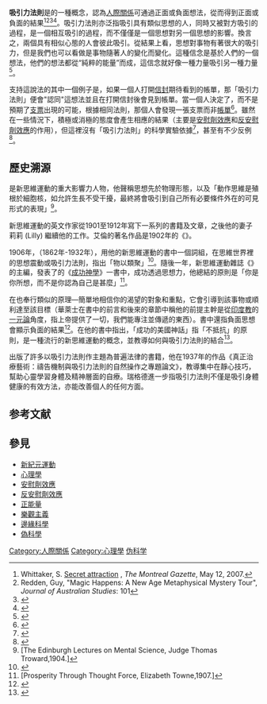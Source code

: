 '''吸引力法則'''是{{tsl|en|New Thought|新思維運動}}的一種概念，認為[[人際關係|人際關係]]可通過正面或負面想法，從而得到正面或負面的結果<ref name=gazette>Whittaker, S. [http://www.canada.com/montrealgazette/story.html?id=78fc94dd-c0b2-4ade-891d-98770bfae388&k=70777 Secret attraction] {{Wayback|url=http://www.canada.com/montrealgazette/story.html?id=78fc94dd-c0b2-4ade-891d-98770bfae388&k=70777 |date=20160304090328 }}, ''The Montreal Gazette'', May 12, 2007.</ref><ref>Redden, Guy, "Magic Happens: A New Age Metaphysical Mystery Tour", ''Journal of Australian Studies'': 101</ref><ref name=oprah1>{{cite web |url=http://www.oprah.com/spirit/The-Law-of-Attraction-Real-Life-Stories_1 |title=The Law of Attraction: Real-Life Stories - Oprah.com |work=oprah.com |accessdate=November 8, 2010 |archive-date=2019-12-15 |archive-url=https://web.archive.org/web/20191215125422/http://www.oprah.com/spirit/the-law-of-attraction-real-life-stories_1 |dead-url=no }}</ref><ref name=oprah2>{{cite web |url=http://www.oprah.com/spirit/Go-Beyond-The-Secret_1 |title=Go Beyond 'The Secret' - Oprah.com |work=oprah.com |accessdate=November 8, 2010 |archive-date=2020-10-31 |archive-url=https://web.archive.org/web/20201031195422/http://www.oprah.com/spirit/go-beyond-the-secret_1 |dead-url=no }}</ref>。吸引力法則亦泛指吸引具有類似思想的人，同時又被對方吸引的過程，是一個相互吸引的過程，而不僅僅是一個思想對另一個思想的影響。換言之，兩個具有相似心態的人會彼此吸引。從結果上看，思想對事物有著很大的吸引力，但是我們也可以看做是事物隨著人的變化而變化。這種信念是基於人們的一個想法，他們的想法都從“純粹的能量”而成，這信念就好像一種力量吸引另一種力量<ref name=HumanEnrich>{{cite web | first = Dr. Vinita | last = Mathur | url = http://humanenrich.com/blog/power-mankind-visualization/ | title = Power of Mankind – Visualization | work = humanenrich.com | accessdate = November 24, 2013 | archive-url = https://web.archive.org/web/20141006150121/http://humanenrich.com/blog/power-mankind-visualization/ | archive-date = 2014-10-06 | dead-url = yes }}</ref>。

支持這說法的其中一個例子是，如果一個人打開[[信封|信封]]期待看到的帳單，那「吸引力法則」便會"認同"這想法並且在打開信封後會見到帳單。當一個人決定了，而不是預期了[[支票|支票]]出現的可能，根據相同法則，那個人會發現一張支票而非[[帳單|帳單]]<ref>{{Cite web |url=http://www.csicop.org/specialarticles/show/secrets_and_lies/ |title=存档副本 |access-date=2014-08-06 |archive-url=https://web.archive.org/web/20150215171351/http://www.csicop.org/specialarticles/show/secrets_and_lies |archive-date=2015-02-15 |dead-url=yes }}</ref>。雖然在一些情況下，積極或消極的態度會產生相應的結果（主要是[[安慰劑效應|安慰劑效應]]和[[反安慰劑效應|反安慰劑效應]]的作用），但這裡沒有「吸引力法則」的科學實驗依據<ref name="skepdic">{{cite web | last = Carroll | first = Robert Todd | authorlink = Robert Todd Carroll | title = law of attraction | work = [[The_Skeptic's_Dictionary|The Skeptic's Dictionary]] | date = 19 December 2013 | url = http://www.skepdic.com/lawofattraction.html | accessdate = 17 April 2014 | archive-date = 2013-02-02 | archive-url = https://www.webcitation.org/6E8ZE0EWT?url=http://www.skepdic.com/lawofattraction.html | dead-url = no }}</ref>，甚至有不少反例<ref>{{Cite web |url=http://www.books.com.tw/products/0010547127 |title=解密：吸引力法則的真相 |accessdate=2017-03-02 |archive-date=2019-05-16 |archive-url=https://web.archive.org/web/20190516041346/https://www.books.com.tw/products/0010547127 |dead-url=no }}</ref>。

== 歷史溯源 ==
{{link-en|湯瑪斯·特洛沃德|Thomas Troward}}是新思維運動的重大影響力人物，他聲稱思想先於物理形態，以及「動作思維是殖根於細胞核，如允許生長不受干擾，最終將會吸引到自己所有必要條件外在的可見形式的表現」<ref>[The Edinburgh Lectures on Mental Science, Judge Thomas Troward,1904.]</ref>。

新思維運動的英文作家{{link-en|詹姆斯·艾倫|James Allen}}從1901至1912年寫下一系列的書籍及文章，之後他的妻子莉莉 (Lilly) 繼續他的工作。艾倫的著名作品是1902年的《{{tsl|en|As a Man Thinketh|如人類怎樣思量}}》。

1906年，{{link-en|威廉·沃克·艾金森|William Walker Atkinson}}（1862年-1932年），用他的新思維運動的書中一個詞組，在思維世界裡的思想震動或吸引力法則，指出「物以類聚」<ref>{{Cite web |url=http://gitacademy.tripod.com/GodsInTraining/ThoughtVibration.htm |title=Out of Copyright version |access-date=2014-08-07 |archive-url=https://web.archive.org/web/20190930045418/http://gitacademy.tripod.com/GodsInTraining/ThoughtVibration.htm |archive-date=2019-09-30 |dead-url=yes }}</ref>。隨後一年，新思維運動雜誌《{{tsl|en|The Nautilus (magazine)|鸚鵡螺 (雜誌)|鸚鵡螺}}》的主編{{link-en|伊麗莎白·湯|Elizabeth Towne}}，發表了{{link-en|布魯斯·麥倫|Bruce MacLelland}}的《[[成功神學|成功神學]]》一書中，成功透過思想力，他總結的原則是「你是你所想，而不是你認為自己是甚麼」<ref>[Prosperity Through Thought Force, Elizabeth Towne,1907.]</ref>。

在{{link-en|華萊士·D.·沃特爾斯|Wallace D. Wattles}}也奉行類似的原理—簡單地相信你的渴望的對象和重點，它會引導到該事物或順利達至該目標（華萊士在書中的前言和後來的章節中稱他的前提主幹是從[[印度教|印度教]]的[[一元論|一元論]]角度，指上帝提供了一切，我們能專注並傳遞的東西）。書中還指負面思想會顯示負面的結果<ref>{{cite web |url=http://en.wikisource.org/wiki/The_Science_of_Getting_Rich |title=The Science of Getting Rich - Wikisource |publisher=En.wikisource.org |date= |accessdate=2011-12-18 |archive-date=2020-11-11 |archive-url=https://web.archive.org/web/20201111202811/https://en.wikisource.org/wiki/The_Science_of_Getting_Rich |dead-url=no }}</ref>。{{link-en|理查德·魏斯|Richard Weiss}}在他的書中指出，「成功的美國神話」指「不抵抗」的原則，是一種流行的新思維運動的概念，並教導如何與吸引力法則的結合<ref>{{cite book | first = Richard Weiss |title =The American Myth of Success |publisher =Illini Books |year= 1969 | page = 169}}</ref>。



{{link-en|伊斯瑞·瑞格德|Israel Regardie}}出版了許多以吸引力法則作主題為普遍法律的書籍，他在1937年的作品《真正治療藝術：禱告機制與吸引力法則的自然操作之專題論文》，教導集中在靜心技巧，幫助心靈學習身體及精神層面的自療。瑞格德進一步指吸引力法則不僅是吸引身體健康的有效方法，亦能改善個人的任何方面。

== 参考文献 ==
{{reflist|2}}

==參見==
* [[新紀元運動|新紀元運動]]
* [[心理學|心理學]]
* [[安慰劑效應|安慰劑效應]]
* [[反安慰劑效應|反安慰劑效應]]
* [[正能量|正能量]]
* [[樂觀主義|樂觀主義]]
* [[邊緣科學|邊緣科學]]
* [[偽科學|偽科學]]

[[Category:人際關係|Category:人際關係]]
[[Category:心理學|Category:心理學]]
[[Category:伪科学|]]